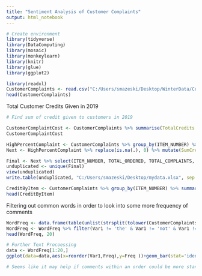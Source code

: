```yaml
---
title: "Sentiment Analysis of Customer Complaints"
output: html_notebook
---
```




```r
# Create environment
library(tidyverse)
library(DataComputing)
library(mosaic)
library(monkeylearn)
library(knitr)
library(glue)
library(ggplot2)

```



```r
library(readxl)
CustomerComplaints <- read.csv("C:/Users/smazeski/Desktop/WinterData/CustomerComplaints.csv")
head(CustomerComplaints)
```

Total Customer Credits Given in 2019
```r
# Find sum of credit given to customers in 2019

CustomerComplaintCost <- CustomerComplaints %>% summarise(TotalCredits = sum(CREDIT, na.rm = TRUE))
CustomerComplaintCost

```

```r
HighPercentComplaint <- CustomerComplaints %>% group_by(ITEM_NUMBER) %>% filter(THEPERCENTAGE > 5) %>% select(ITEM_NUMBER, TOTAL_ORDERED, TOTAL_COMPLAINTS, THEPERCENTAGE, CREDIT) %>% arrange(desc(THEPERCENTAGE))
Next <- HighPercentComplaint %>% replace(is.na(.), 0) %>% mutate(SumCredit = sum(CREDIT))

Final <- Next %>% select(ITEM_NUMBER, TOTAL_ORDERED, TOTAL_COMPLAINTS, THEPERCENTAGE, SumCredit) %>% arrange(SumCredit)
unduplicated <- unique(Final)
view(unduplicated)
write.table(unduplicated, "C:/Users/smazeski/Desktop/mydata.xlsx", sep = ",")
```






```r
CreditByItem <- CustomerComplaints %>% group_by(ITEM_NUMBER) %>% summarise(Credit = sum(CREDIT)) %>% arrange(Credit)
head(CreditByItem)

```

Filtering out common words in order to look into some more frequency of comments
```r
WordFreq <- data.frame(table(unlist(strsplit(tolower(CustomerComplaints$DETAILS), " "))))
WordFreq <- WordFreq %>% filter(Var1 != 'the' & Var1 != 'not' & Var1 != 'and' & Var1 != 'to' & Var1 != 'is' & Var1 != 'on' & Var1 != 'of' & Var1 != 'a' & Var1 != 'in' & Var1 != 'for' & Var1 != '' & Var1 != 'customer' & Var1 != 'with' & Var1 != 'it' & Var1 != 'was' & Var1 != 'are' & Var1 != 'they' & Var1 != 'that' & Var1 != '-'& Var1 != 'as' & Var1 != 'this' & Var1 != 'no' & Var1 != 'but' & Var1 != 'were' & Var1 != 'one'& Var1 != 'from' & Var1 != 'per' & Var1 != 'unit' & Var1 != 'item' & Var1 != 'will'& Var1 != 'has' & Var1 != 'have'& Var1 != 'does' & Var1 != 'cust' & Var1 != 'sc' & Var1 != 'all'& Var1 != 'be' & Var1 != 'said'& Var1 != 'at'& Var1 != 'when' & Var1 != 'after' & Var1 != 'we'& Var1 != 'by' & Var1 != 'had' & Var1 != 'up' & Var1 != 'off'& Var1 != 'so'& Var1 != 'these' & Var1 != 'only'& Var1 != 'use'& Var1 != 'can'& Var1 != 'did') %>% arrange(desc(Freq))
head(WordFreq, 20)
```
```r
# Further Text Procoessing
data <- WordFreq[1:20,]
ggplot(data=data,aes(x=reorder(Var1,Freq),y=Freq ))+geom_bar(stat='identity',position='stack', width=.9) + theme(axis.text.x=element_text(angle=60,hjust=1)) 

# Seems like it may help if comments within an order could be more standardized in a customer complaint situaiton
```


